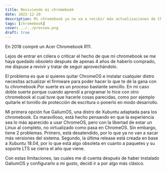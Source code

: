 ```yaml
---
title: Reviviendo mi chromebook
date: 2022-12-20
description: Mi chromebook ya no va a recibir más actualizaciones de ChromeOS, así que he decidido reconvertirlo instalando Xubuntu
tags: [chromebook]
cover: ../../preview.png
draft: true
---
```


En 2018 compré un Acer Chromebook R11.


Lejos de entrar en cólera o criticar el hecho de que mi chromebook se me haya quedado obsoleto después de apenas 4 años de haberlo comprado, me dispuse a revivir y tratar de seguir aprovechándolo.

El problema es que si quieres quitar ChromeOS e instalar cualquier distro necesitas actualizar el firmware para poder hacer lo que te dé la gana con tu chromebook.Por suerte es un proceso bastante sencillo. En mi caso doble suerte porque cuando aprendí a programar lo hice con otro chromebook al cual tuve que hacerle cosas parecidas, como por ejemplo quitarle el tornillo de protección de escritura o ponerlo en modo desarrollo.

Mi primera opción fue GaliumOS, una distro de Xubuntu adaptada para los chromebook. Es maravilloso, está hecho pensando en que la experiencia sea lo más aparecido a usar ChromeOS, pero con la libertad de estar un Linux al completo, no virtualizado como pasa en ChromeOS. Sin embargo, tiene 2 problemas. Primero, está desatendido, por lo que ya no van a sacar más versiones del sistema. Segundo, la última release está creada en base a Xubuntu 18.04, por lo que está algo obsoleta en cuanto a paquetes y su soporte LTS se cierra el año que viene.

Con estas limitaciones, las cuales me di cuenta después de haber instalado GaliumOS y configurarlo a mi gusto, decidí ir a por algo más clásico. 
